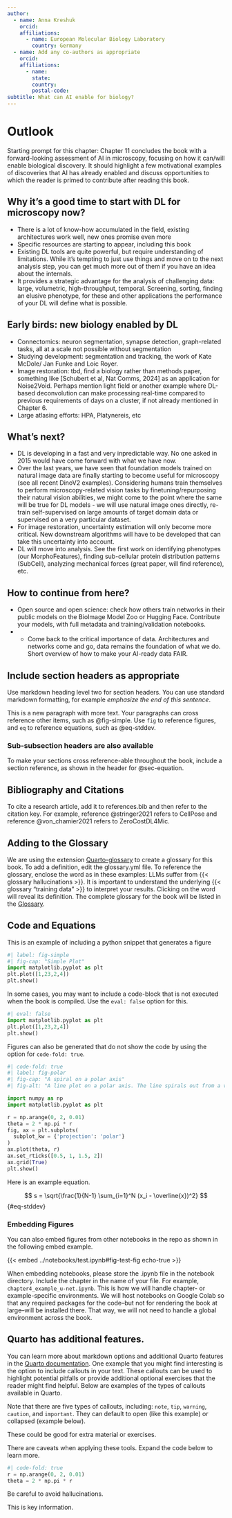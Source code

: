 ```yaml
---
author: 
  - name: Anna Kreshuk
    orcid: 
    affiliations:
      - name: European Molecular Biology Laboratory
        country: Germany
  - name: Add any co-authors as appropriate
    orcid: 
    affiliations:
      - name: 
        state: 
        country: 
        postal-code: 
subtitle: What can AI enable for biology?
---
```


# Outlook

<!--Your first header will be the chapter's upper-level table of contents title.-->
<!--If you'd like to have a subtitle, include it in the Quarto header above -->

Starting prompt for this chapter: Chapter 11 concludes the book with a forward-looking assessment of AI in microscopy, focusing on how it can/will enable biological discovery. It should highlight a few motivational examples of discoveries that AI has already enabled and discuss opportunities to which the reader is primed to contribute after reading this book.

## Why it's a good time to start with DL for microscopy now?
- There is a lot of know-how accumulated in the field, existing architectures work well, new ones promise even more
- Specific resources are starting to appear, including this book
- Existing DL tools are quite powerful, but require understanding of limitations. While it's tempting to just use things and move on to the next analysis step, you can get much more out of them if you have an idea about the internals.
- It provides a strategic advantage for the analysis of challenging data: large, volumetric, high-throughput, temporal. Screening, sorting, finding an elusive phenotype, for these and other applications the performance of your DL will define what is possible.

## Early birds: new biology enabled by DL
- Connectomics: neuron segmentation, synapse detection, graph-related tasks, all at a scale not possible without segmentation
- Studying development: segmentation and tracking, the work of Kate McDole/ Jan Funke and Loic Royer. 
- Image restoration: tbd, find a biology rather than methods paper, something like [Schubert et al, Nat Comms, 2024] as an application for Noise2Void. Perhaps mention light field or another example where DL-based deconvolution can make processing real-time compared to previous requirements of days on a cluster, if not already mentioned in Chapter 6. 
- Large atlasing efforts: HPA, Platynereis, etc

## What's next?
- DL is developing in a fast and very inpredictable way. No one asked in 2015 would have come forward with what we have now. 
- Over the last years, we have seen that foundation models trained on natural image data are finally starting to become useful for microscopy (see all recent DinoV2 examples). Considering humans train themselves to perform microscopy-related vision tasks by finetuning/repurposing their natural vision abilities, we might come to the point where the same will be true for DL models - we will use natural image ones directly, re-train self-supervised on large amounts of target domain data or supervised on a very particular dataset. 
- For image restoration, uncertainty estimation will only become more critical. New downstream algorithms will have to be developed that can take this uncertainty into account. 
- DL will move into analysis. See the first work on identifying phenotypes (our MorphoFeatures), finding sub-cellular protein distribution patterns (SubCell), analyzing mechanical forces (great paper, will find reference), etc. 

## How to continue from here? 
- Open source and open science: check how others train networks in their public models on the BioImage Model Zoo or Hugging Face. Contribute your models, with full metadata and training/validation notebooks. 
- - Come back to the critical importance of data. Architectures and networks come and go, data remains the foundation of what we do. Short overview of how to make your AI-ready data FAIR. 






## Include section headers as appropriate

Use markdown heading level two for section headers. You can use standard markdown formatting, for example _emphasize the end of this sentence_.

This is a new paragraph with more text. Your paragraphs can cross reference other items, such as @fig-simple. Use `fig` to reference figures, and `eq` to reference equations, such as @eq-stddev.

###  Sub-subsection headers are also available

To make your sections cross reference-able throughout the book, include a section reference, as shown in the header for @sec-equation.

## Bibliography and Citations

To cite a research article, add it to references.bib and then refer to the citation key. For example, reference @stringer2021 refers to CellPose and reference @von_chamier2021 refers to ZeroCostDL4Mic.

## Adding to the Glossary

We are using the extension [Quarto-glossary](https://debruine.github.io/quarto-glossary/#styles) to create a glossary for this book. To add a definition, edit the glossary.yml file. To reference the glossary, enclose the word as in these examples: LLMs suffer from {{< glossary hallucinations >}}. It is important to understand the underlying {{< glossary "training data" >}} to interpret your results. Clicking on the word will reveal its definition. The complete glossary for the book will be listed in the [Glossary](glossary.qmd).

## Code and Equations {#sec-equation}

This is an example of including a python snippet that generates a figure

```python
#| label: fig-simple
#| fig-cap: "Simple Plot"
import matplotlib.pyplot as plt
plt.plot([1,23,2,4])
plt.show()
```


In some cases, you may want to include a code-block that is not executed when the book is compiled. Use the `eval: false` option for this.

```python
#| eval: false
import matplotlib.pyplot as plt
plt.plot([1,23,2,4])
plt.show()
```


Figures can also be generated that do not show the code by using the option for `code-fold: true`.

```python
#| code-fold: true
#| label: fig-polar
#| fig-cap: "A spiral on a polar axis"
#| fig-alt: "A line plot on a polar axis. The line spirals out from a value of zero to a value of 2."

import numpy as np
import matplotlib.pyplot as plt

r = np.arange(0, 2, 0.01)
theta = 2 * np.pi * r
fig, ax = plt.subplots(
  subplot_kw = {'projection': 'polar'} 
)
ax.plot(theta, r)
ax.set_rticks([0.5, 1, 1.5, 2])
ax.grid(True)
plt.show()
```

Here is an example equation.

$$
s = \sqrt{\frac{1}{N-1} \sum_{i=1}^N (x_i - \overline{x})^2}
$$ {#eq-stddev}

### Embedding Figures

You can also embed figures from other notebooks in the repo as shown in the following embed example.


{{< embed ../notebooks/test.ipynb#fig-test-fig echo-true >}}

When embedding notebooks, please store the .ipynb file in the notebook directory. Include the chapter in the name of your file. For example, `chapter4_example_u-net.ipynb`. This is how we will handle chapter- or example-specific environments. We will host notebooks on Google Colab so that any required packages for the code--but not for rendering the book at large--will be installed there. That way, we will not need to handle a global environment across the book.

## Quarto has additional features.

You can learn more about markdown options and additional Quarto features in the [Quarto documentation](https://quarto.org/docs/authoring/markdown-basics.html).  One example that you might find interesting is the option to include callouts in your text. These callouts can be used to highlight potential pitfalls or provide additional optional exercises that the reader might find helpful. Below are examples of the types of callouts available in Quarto.

::: {.callout-note}
Note that there are five types of callouts, including:
`note`, `tip`, `warning`, `caution`, and `important`. They can default to open (like this example) or collapsed (example below).
:::

::: {.callout-tip collapse="true"}
These could be good for extra material or exercises.
:::

::: {.callout-caution}
There are caveats when applying these tools. Expand the code below to learn more.

```python
#| code-fold: true
r = np.arange(0, 2, 0.01)
theta = 2 * np.pi * r
```
:::

::: {.callout-warning}
Be careful to avoid hallucinations.
:::

::: {.callout-important}
This is key information.
:::